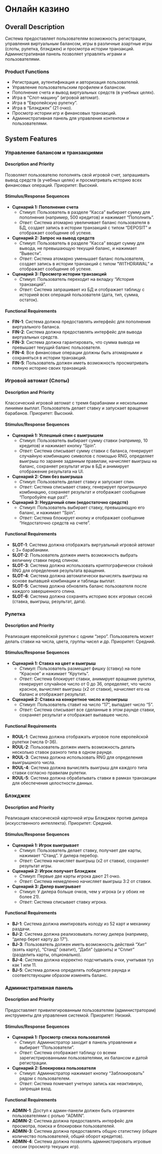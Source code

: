 # Онлайн казино

## Overall Description

Система предоставляет пользователям возможность регистрации, управления виртуальным балансом, игры в различные азартные игры (слоты, рулетка, блэкджек) и просмотра истории транзакций. Административная панель позволяет управлять играми и пользователями.

### Product Functions

-   Регистрация, аутентификация и авторизация пользователей.
-   Управление пользовательским профилем и балансом.
-   Пополнение счета и вывод виртуальных средств (в учебных целях).
-   Игра в "Слот-машину" (игровой автомат).
-   Игра в "Европейскую рулетку".
-   Игра в "Блэкджек" (21 очко).
-   Просмотр истории игр и финансовых транзакций.
-   Административная панель для управления контентом и пользователями.

## System Features

### Управление балансом и транзакциями

#### Description and Priority

Позволяет пользователю пополнять свой игровой счет, запрашивать вывод средств (в учебных целях) и просматривать историю всех финансовых операций. Приоритет: Высокий.

#### Stimulus/Response Sequences

-   **Сценарий 1: Пополнение счета**
    *   *Стимул:* Пользователь в разделе "Касса" выбирает сумму для пополнения (например, 500 кредитов) и нажимает "Пополнить".
    *   *Ответ:* Система атомарно увеличивает баланс пользователя в БД, создает запись в истории транзакций с типом "DEPOSIT" и отображает сообщение об успехе.
-   **Сценарий 2: Запрос на вывод средств**
    *   *Стимул:* Пользователь в разделе "Касса" вводит сумму для вывода, не превышающую текущий баланс, и нажимает "Вывести".
    *   *Ответ:* Система атомарно уменьшает баланс пользователя, создает запись в истории транзакций с типом "WITHDRAWAL" и отображает сообщение об успехе.
-   **Сценарий 3: Просмотр истории транзакций**
    *   *Стимул:* Пользователь переходит на вкладку "История транзакций".
    *   *Ответ:* Система запрашивает из БД и отображает таблицу с историей всех операций пользователя (дата, тип, сумма, остаток).

#### Functional Requirements

*   **FIN-1**: Система должна предоставлять интерфейс для пополнения виртуального баланса.
*   **FIN-2**: Система должна предоставлять интерфейс для вывода виртуальных средств.
*   **FIN-3**: Система должна гарантировать, что сумма вывода не превышает текущий баланс пользователя.
*   **FIN-4**: Все финансовые операции должны быть атомарными и сохраняться в истории транзакций.
*   **FIN-5**: Пользователь должен иметь возможность просматривать полную историю своих транзакций.

### Игровой автомат (Слоты)

#### Description and Priority

Классический игровой автомат с тремя барабанами и несколькими линиями выплат. Пользователь делает ставку и запускает вращение барабанов. Приоритет: Высокий.

#### Stimulus/Response Sequences

-   **Сценарий 1: Успешный спин с выигрышем**
    *   *Стимул:* Пользователь выбирает сумму ставки (например, 10 кредитов) и нажимает кнопку "Spin".
    *   *Ответ:* Система списывает сумму ставки с баланса, генерирует случайную комбинацию символов с помощью RNG, определяет выигрыш по заранее заданным правилам, начисляет выигрыш на баланс, сохраняет результат игры в БД и анимирует отображение результата на UI.
-   **Сценарий 2: Спин без выигрыша**
    *   *Стимул:* Пользователь делает ставку и запускает спин.
    *   *Ответ:* Система списывает ставку, генерирует проигрышную комбинацию, сохраняет результат и отображает сообщение "Попробуйте еще раз!".
-   **Сценарий 3: Неудачный спин (недостаточно средств)**
    *   *Стимул:* Пользователь выбирает ставку, превышающую его баланс, и нажимает "Spin".
    *   *Ответ:* Система блокирует кнопку и отображает сообщение "Недостаточно средств на счете".

#### Functional Requirements

*   **SLOT-1**: Система должна отображать виртуальный игровой автомат с 3+ барабанами.
*   **SLOT-2**: Пользователь должен иметь возможность выбрать величину ставки перед спином.
*   **SLOT-3**: Система должна использовать криптографически стойкий RNG для определения результата вращения.
*   **SLOT-4**: Система должна автоматически вычислять выигрыш на основе выпавшей комбинации и таблицы выплат.
*   **SLOT-5**: Система должна обновлять баланс пользователя после каждого завершенного спина.
*   **SLOT-6**: Система должна сохранять историю всех игровых сессий (ставка, выигрыш, результат, дата).

### Рулетка

#### Description and Priority

Реализация европейской рулетки с одним "зеро". Пользователь может делать ставки на числа, цвета, группы чисел и др. Приоритет: Средний.

#### Stimulus/Response Sequences

-   **Сценарий 1: Ставка на цвет и выигрыш**
    *   *Стимул:* Пользователь размещает фишку (ставку) на поле "Красное" и нажимает "Крутить".
    *   *Ответ:* Система блокирует ставки, анимирует вращение рулетки, генерирует случайное число от 0 до 36, определяет, что число красное, вычисляет выигрыш (x2 от ставки), начисляет его на баланс и отображает результат.
-   **Сценарий 2: Ставка на конкретное число и проигрыш**
    *   *Стимул:* Пользователь ставит на число "17", выпадает число "5".
    *   *Ответ:* Система списывает все сделанные в этом раунде ставки, сохраняет результат и отображает выпавшее число.

#### Functional Requirements

*   **ROUL-1**: Система должна отображать игровое поле европейской рулетки (числа 0-36).
*   **ROUL-2**: Пользователь должен иметь возможность делать несколько ставок разного типа в одном раунде.
*   **ROUL-3**: Система должна использовать RNG для определения выигрышного числа.
*   **ROUL-4**: Система должна вычислять выигрыш для каждого типа ставки согласно правилам рулетки.
*   **ROUL-5**: Система должна обрабатывать ставки в рамках транзакции для обеспечения целостности данных.

### Блэкджек

#### Description and Priority

Реализация классической карточной игры Блэкджек против дилера (искусственного интеллекта). Приоритет: Средний.

#### Stimulus/Response Sequences

-   **Сценарий 1: Игрок выигрывает**
    *   *Стимул:* Пользователь делает ставку, получает две карты, нажимает "Станд". У дилера перебор.
    *   *Ответ:* Система начисляет выигрыш (x2 от ставки), сохраняет результат игры.
-   **Сценарий 2: Игрок получает Блэкджек**
    *   *Стимул:* Первые две карты игрока дают 21 очко.
    *   *Ответ:* Система немедленно начисляет выигрыш 3:2 от ставки.
-   **Сценарий 3: Дилер выигрывает**
    *   *Стимул:* У дилера больше очков, чем у игрока (и у обоих не более 21).
    *   *Ответ:* Система списывает ставку игрока.

#### Functional Requirements

*   **BJ-1**: Система должна имитировать колоду из 52 карт и механику раздачи.
*   **BJ-2**: Система должна реализовывать логику дилера (например, "дилер берет карту до 17").
*   **BJ-3**: Пользователь должен иметь возможность действий "Хит" (взять карту), "Станд" (хватит), "Дабл" (удвоить) и "Сплит" (разделить карты, опционально).
*   **BJ-4**: Система должна корректно подсчитывать очки, учитывая туз как 1 или 11.
*   **BJ-5**: Система должна определять победителя раунда и соответствующим образом изменять баланс.

### Административная панель

#### Description and Priority

Предоставляет привилегированным пользователям (администраторам) инструменты для управления системой. Приоритет: Низкий.

#### Stimulus/Response Sequences

-   **Сценарий 1: Просмотр списка пользователей**
    *   *Стимул:* Администратор заходит в панель управления и выбирает "Пользователи".
    *   *Ответ:* Система отображает таблицу со всеми зарегистрированными пользователями, их балансом и датой регистрации.
-   **Сценарий 2: Блокировка пользователя**
    *   *Стимул:* Администратор нажимает кнопку "Заблокировать" рядом с пользователем.
    *   *Ответ:* Система помечает учетную запись как неактивную, запрещая вход.

#### Functional Requirements

*   **ADMIN-1**: Доступ к админ-панели должен быть ограничен пользователями с ролью "ADMIN".
*   **ADMIN-2**: Система должна предоставлять интерфейс для просмотра, поиска и блокировки пользователей.
*   **ADMIN-3**: Система должна предоставлять общую статистику (общее количество пользователей, общий оборот кредитов).
*   **ADMIN-4**: Система должна позволять администрировать игровые сессии (просмотр текущих игр).
